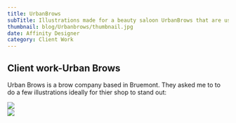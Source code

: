 ```yaml
---
title: UrbanBrows
subTitle: Illustrations made for a beauty saloon UrbanBrows that are used as posters and flyers.
thumbnail: blog/Urbanbrows/thumbnail.jpg
date: Affinity Designer
category: Client Work
---
```


## Client work-Urban Brows

Urban Brows is a brow company based in Bruemont. They asked me to to do a few illustrations ideally for thier shop to stand out:


<Image src="blog/Urbanbrows/Image1.jpg" width={807} height={999} />
<br />
<Image src="blog/Urbanbrows/Image2.jpg" width={807} height={1614} />
